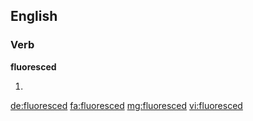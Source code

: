 ==English==

===Verb===
'''fluoresced'''

# {{past of|fluoresce}}

[[de:fluoresced]]
[[fa:fluoresced]]
[[mg:fluoresced]]
[[vi:fluoresced]]